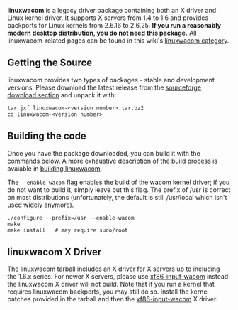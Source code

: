 '''linuxwacom''' is a legacy driver package containing both an X driver and Linux kernel driver. It supports X servers from 1.4 to 1.6 and provides backports for Linux kernels from 2.6.16 to 2.6.25. '''If you run a reasonably modern desktop distribution, you do not need this package.''' All linuxwacom-related pages can be found in this wiki's [[:Category:Linuxwacom|linuxwacom category]].

== Getting the Source ==
linuxwacom provides two types of packages - stable and development versions. Please download the latest release from the [https://sourceforge.net/projects/linuxwacom/files/ sourceforge download section] and unpack it with:

<pre>
tar jxf linuxwacom-<version number>.tar.bz2
cd linuxwacom-<version number>
</pre>

<!-- Add instructions that work before uncommenting this (or verify 'building the code' works as-is)
Alternatively, pre-release code is available at the [http://linuxwacom.git.sourceforge.net/git/gitweb.cgi?p=linuxwacom/linuxwacom;a=summary linuxwacom git repository]:
<pre>
git clone git://linuxwacom.git.sourceforge.net/gitroot/linuxwacom/linuxwacom
cd linuxwacom
</pre>
-->
== Building the code ==
Once you have the package downloaded, you can build it with the commands below. A more exhaustive description of the build process is avaiable in [[building linuxwacom]].

The <code>--enable-wacom</code> flag enables the build of the wacom kernel driver; if you do not want to build it, simply leave out this flag. The prefix of /usr is correct on most distributions (unfortunately, the default is still /usr/local which isn't used widely anymore).

<pre>
./configure --prefix=/usr --enable-wacom
make
make install   # may require sudo/root
</pre>

== linuxwacom X Driver ==
The linuxwacom tarball includes an X driver for X servers up to including the 1.6.x series. For newer X servers, please use [[xf86-input-wacom]] instead: the linuxwacom X driver will not build.
Note that if you run a kernel that requires linuxwacom backports, you may still do so. Install the kernel patches provided in the tarball and then the [[xf86-input-wacom]] X driver.
